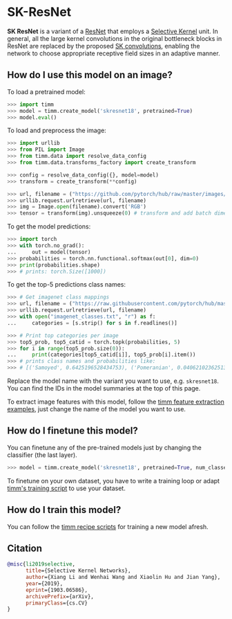 # SK-ResNet

**SK ResNet** is a variant of a [ResNet](https://www.paperswithcode.com/method/resnet) that employs a [Selective Kernel](https://paperswithcode.com/method/selective-kernel) unit. In general, all the large kernel convolutions in the original bottleneck blocks in ResNet are replaced by the proposed [SK convolutions](https://paperswithcode.com/method/selective-kernel-convolution), enabling the network to choose appropriate receptive field sizes in an adaptive manner.

## How do I use this model on an image?

To load a pretrained model:

```py
>>> import timm
>>> model = timm.create_model('skresnet18', pretrained=True)
>>> model.eval()
```

To load and preprocess the image:

```py 
>>> import urllib
>>> from PIL import Image
>>> from timm.data import resolve_data_config
>>> from timm.data.transforms_factory import create_transform

>>> config = resolve_data_config({}, model=model)
>>> transform = create_transform(**config)

>>> url, filename = ("https://github.com/pytorch/hub/raw/master/images/dog.jpg", "dog.jpg")
>>> urllib.request.urlretrieve(url, filename)
>>> img = Image.open(filename).convert('RGB')
>>> tensor = transform(img).unsqueeze(0) # transform and add batch dimension
```

To get the model predictions:

```py
>>> import torch
>>> with torch.no_grad():
...     out = model(tensor)
>>> probabilities = torch.nn.functional.softmax(out[0], dim=0)
>>> print(probabilities.shape)
>>> # prints: torch.Size([1000])
```

To get the top-5 predictions class names:

```py
>>> # Get imagenet class mappings
>>> url, filename = ("https://raw.githubusercontent.com/pytorch/hub/master/imagenet_classes.txt", "imagenet_classes.txt")
>>> urllib.request.urlretrieve(url, filename) 
>>> with open("imagenet_classes.txt", "r") as f:
...     categories = [s.strip() for s in f.readlines()]

>>> # Print top categories per image
>>> top5_prob, top5_catid = torch.topk(probabilities, 5)
>>> for i in range(top5_prob.size(0)):
...     print(categories[top5_catid[i]], top5_prob[i].item())
>>> # prints class names and probabilities like:
>>> # [('Samoyed', 0.6425196528434753), ('Pomeranian', 0.04062102362513542), ('keeshond', 0.03186424449086189), ('white wolf', 0.01739676296710968), ('Eskimo dog', 0.011717947199940681)]
```

Replace the model name with the variant you want to use, e.g. `skresnet18`. You can find the IDs in the model summaries at the top of this page.

To extract image features with this model, follow the [timm feature extraction examples](https://rwightman.github.io/pytorch-image-models/feature_extraction/), just change the name of the model you want to use.

## How do I finetune this model?

You can finetune any of the pre-trained models just by changing the classifier (the last layer).

```py
>>> model = timm.create_model('skresnet18', pretrained=True, num_classes=NUM_FINETUNE_CLASSES)
```
To finetune on your own dataset, you have to write a training loop or adapt [timm's training
script](https://github.com/rwightman/pytorch-image-models/blob/master/train.py) to use your dataset.

## How do I train this model?

You can follow the [timm recipe scripts](https://rwightman.github.io/pytorch-image-models/scripts/) for training a new model afresh.

## Citation

```BibTeX
@misc{li2019selective,
      title={Selective Kernel Networks}, 
      author={Xiang Li and Wenhai Wang and Xiaolin Hu and Jian Yang},
      year={2019},
      eprint={1903.06586},
      archivePrefix={arXiv},
      primaryClass={cs.CV}
}
```

<!--
Type: model-index
Collections:
- Name: SKResNet
  Paper:
    Title: Selective Kernel Networks
    URL: https://paperswithcode.com/paper/selective-kernel-networks
Models:
- Name: skresnet18
  In Collection: SKResNet
  Metadata:
    FLOPs: 2333467136
    Parameters: 11960000
    File Size: 47923238
    Architecture:
    - Convolution
    - Dense Connections
    - Global Average Pooling
    - Max Pooling
    - Residual Connection
    - Selective Kernel
    - Softmax
    Tasks:
    - Image Classification
    Training Techniques:
    - SGD with Momentum
    - Weight Decay
    Training Data:
    - ImageNet
    Training Resources: 8x GPUs
    ID: skresnet18
    LR: 0.1
    Epochs: 100
    Layers: 18
    Crop Pct: '0.875'
    Momentum: 0.9
    Batch Size: 256
    Image Size: '224'
    Weight Decay: 4.0e-05
    Interpolation: bicubic
  Code: https://github.com/rwightman/pytorch-image-models/blob/a7f95818e44b281137503bcf4b3e3e94d8ffa52f/timm/models/sknet.py#L148
  Weights: https://github.com/rwightman/pytorch-image-models/releases/download/v0.1-weights/skresnet18_ra-4eec2804.pth
  Results:
  - Task: Image Classification
    Dataset: ImageNet
    Metrics:
      Top 1 Accuracy: 73.03%
      Top 5 Accuracy: 91.17%
- Name: skresnet34
  In Collection: SKResNet
  Metadata:
    FLOPs: 4711849952
    Parameters: 22280000
    File Size: 89299314
    Architecture:
    - Convolution
    - Dense Connections
    - Global Average Pooling
    - Max Pooling
    - Residual Connection
    - Selective Kernel
    - Softmax
    Tasks:
    - Image Classification
    Training Techniques:
    - SGD with Momentum
    - Weight Decay
    Training Data:
    - ImageNet
    Training Resources: 8x GPUs
    ID: skresnet34
    LR: 0.1
    Epochs: 100
    Layers: 34
    Crop Pct: '0.875'
    Momentum: 0.9
    Batch Size: 256
    Image Size: '224'
    Weight Decay: 4.0e-05
    Interpolation: bicubic
  Code: https://github.com/rwightman/pytorch-image-models/blob/a7f95818e44b281137503bcf4b3e3e94d8ffa52f/timm/models/sknet.py#L165
  Weights: https://github.com/rwightman/pytorch-image-models/releases/download/v0.1-weights/skresnet34_ra-bdc0ccde.pth
  Results:
  - Task: Image Classification
    Dataset: ImageNet
    Metrics:
      Top 1 Accuracy: 76.93%
      Top 5 Accuracy: 93.32%
-->